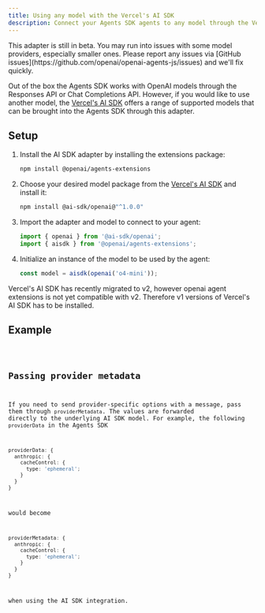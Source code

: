 ```yaml
---
title: Using any model with the Vercel's AI SDK
description: Connect your Agents SDK agents to any model through the Vercel's AI SDK
---
```



<Aside type="caution">
  This adapter is still in beta. You may run into issues with some model
  providers, especially smaller ones. Please report any issues via [GitHub
  issues](https://github.com/openai/openai-agents-js/issues) and we'll fix
  quickly.
</Aside>

Out of the box the Agents SDK works with OpenAI models through the Responses API or Chat
Completions API. However, if you would like to use another model, the [Vercel's AI SDK](https://sdk.vercel.ai/) offers a range
of supported models that can be brought into the Agents SDK through this adapter.

## Setup

<Steps>

1. Install the AI SDK adapter by installing the extensions package:

   ```bash
   npm install @openai/agents-extensions
   ```

2. Choose your desired model package from the [Vercel's AI SDK](https://sdk.vercel.ai/docs/models/overview) and install it:

   ```bash
   npm install @ai-sdk/openai@"^1.0.0"
   ```

3. Import the adapter and model to connect to your agent:

   ```typescript
   import { openai } from '@ai-sdk/openai';
   import { aisdk } from '@openai/agents-extensions';
   ```

4. Initialize an instance of the model to be used by the agent:

   ```typescript
   const model = aisdk(openai('o4-mini'));
   ```

</Steps>

<Aside type="caution">
  Vercel's AI SDK has recently migrated to v2, however openai agent extensions is not yet compatible with v2.
  Therefore v1 versions of Vercel's AI SDK has to be installed.
</Aside>

## Example

<Code lang="typescript" code={aiSdkSetupExample} title="AI SDK Setup" />

## Passing provider metadata

If you need to send provider-specific options with a message, pass them through
`providerMetadata`. The values are forwarded directly to the underlying AI SDK
model. For example, the following `providerData` in the Agents SDK

```ts
providerData: {
  anthropic: {
    cacheControl: {
      type: 'ephemeral';
    }
  }
}
```

would become

```ts
providerMetadata: {
  anthropic: {
    cacheControl: {
      type: 'ephemeral';
    }
  }
}
```

when using the AI SDK integration.
